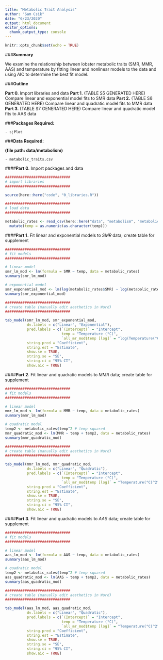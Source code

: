 ```yaml
---
title: "Metabolic Trait Analysis"
author: "Sam Csik"
date: "6/23/2020"
output: html_document
editor_options: 
  chunk_output_type: console
---
```


```r
knitr::opts_chunk$set(echo = TRUE)
```

###**Summary**

We examine the relationship between lobster metabolic traits (SMR, MMR, AAS) and temperature by fitting linear and nonlinear models to the data and using AIC to determine the best fit model.

###**Outline**

**Part 0.** Import libraries and data
**Part 1.** (TABLE S5 GENERATED HERE) Compare linear and exponential model fits to SMR data
**Part 2.** (TABLE S6 GENERATED HERE) Compare linear and quadratic model fits to MMR data
**Part 3.** (TABLE S7 GENERATED HERE) Compare linear and quadratic model fits to AAS data

###**Packages Required:** 

    - sjPlot

###**Data Required:**

**(file path: data/metabolism)**

    - metabolic_traits.csv

####**Part 0.** Import packages and data   
```r
##############################
# import libraries
##############################

source(here::here("code", "0_libraries.R"))

##############################
# load data
##############################

metabolic_rates <- read_csv(here::here("data", "metabolism", "metabolic_traits.csv")) %>% 
  mutate(temp = as.numeric(as.character(temp)))
```

####**Part 1.** Fit linear and exponential models to *SMR* data; create table for supplement
```r
##############################
# fit models
##############################

# linear model
smr_lm_mod <- lm(formula = SMR ~ temp, data = metabolic_rates)
summary(smr_lm_mod)

# exponential model
smr_exponential_mod <- lm(log(metabolic_rates$SMR) ~ log(metabolic_rates$temp))
summary(smr_exponential_mod)

##############################
# create table (manually edit aesthetics in Word)
##############################

tab_model(smr_lm_mod, smr_exponential_mod,
          dv.labels = c("Linear", "Exponential"),
          pred.labels = c(`(Intercept)` = "Intercept",
                          temp = "Temperature (°C)",
                          `all_mr_mod$temp [log]` = "log(Temperature(°C))"),
          string.pred = "Coefficient",
          string.est = "Estimate",
          show.se = TRUE,
          string.se = "SE",
          string.ci = "95% CI",
          show.aic = TRUE)
```

####**Part 2.** Fit linear and quadratic models to *MMR* data; create table for supplement
```r
##############################
# fit models
##############################

# linear model
mmr_lm_mod <- lm(formula = MMR ~ temp, data = metabolic_rates)
summary(mmr_lm_mod)

# quadratic model
temp2 <- metabolic_rates$temp^2 # temp squared
mmr_quadratic_mod <- lm(MMR ~ temp + temp2, data = metabolic_rates)
summary(mmr_quadratic_mod)

##############################
# create table (manually edit aesthetics in Word)
##############################

tab_model(mmr_lm_mod, mmr_quadratic_mod,
          dv.labels = c("Linear", "Quadratic"),
          pred.labels = c(`(Intercept)` = "Intercept",
                          temp = "Temperature (°C)",
                          `all_mr_mod$temp [log]` = "Temperature(°C)^2"),
          string.pred = "Coefficient",
          string.est = "Estimate",
          show.se = TRUE,
          string.se = "SE",
          string.ci = "95% CI",
          show.aic = TRUE)
```

####**Part 3.** Fit linear and quadratic models to *AAS* data; create table for supplement
```r
##############################
# fit models
##############################

# linear model
aas_lm_mod <- lm(formula = AAS ~ temp, data = metabolic_rates)
summary(aas_lm_mod)

# quadratic model
temp2 <- metabolic_rates$temp^2 # temp squared
aas_quadratic_mod <- lm(AAS ~ temp + temp2, data = metabolic_rates)
summary(aas_quadratic_mod)

##############################
# create table (manually edit aesthetics in Word)
##############################

tab_model(aas_lm_mod, aas_quadratic_mod,
          dv.labels = c("Linear", "Quadratic"),
          pred.labels = c(`(Intercept)` = "Intercept",
                          temp = "Temperature (°C)",
                          `all_mr_mod$temp [log]` = "Temperature(°C)^2"),
          string.pred = "Coefficient",
          string.est = "Estimate",
          show.se = TRUE,
          string.se = "SE",
          string.ci = "95% CI",
          show.aic = TRUE)
```
